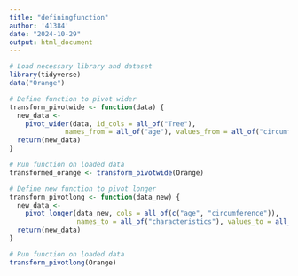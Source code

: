 ```yaml
---
title: "definingfunction"
author: '41384'
date: "2024-10-29"
output: html_document
---
```


```r
# Load necessary library and dataset
library(tidyverse)
data("Orange")

# Define function to pivot wider
transform_pivotwide <- function(data) {
  new_data <-
    pivot_wider(data, id_cols = all_of("Tree"),
              names_from = all_of("age"), values_from = all_of("circumference"))
  return(new_data)
}

# Run function on loaded data
transformed_orange <- transform_pivotwide(Orange)
```
```r
# Define new function to pivot longer
transform_pivotlong <- function(data_new) {
  new_data <- 
    pivot_longer(data_new, cols = all_of(c("age", "circumference")),
                 names_to = all_of("characteristics"), values_to = all_of("values"))
  return(new_data)
}

# Run function on loaded data
transform_pivotlong(Orange)
```

